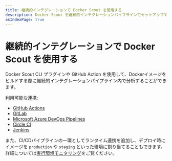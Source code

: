 ```yaml
---
title: 継続的インテグレーションで Docker Scout を使用する
description: Docker Scout を継続的インテグレーションパイプラインでセットアップする方法
asIndexPage: true
---
```


# 継続的インテグレーションで Docker Scout を使用する

Docker Scout CLI プラグインや GitHub Action を使用して、Dockerイメージをビルドする際に継続的インテグレーションパイプライン内で分析することができます。

利用可能な連携:
- [GitHub Actions](/scout-ja/integrations/ci/gha)
- [GitLab](/scout-ja/integrations/ci/gitlab)
- [Microsoft Azure DevOps Pipelines](/scout-ja/integrations/ci/azure)
- [Circle CI](/scout-ja/integrations/ci/circle-ci)
- [Jenkins](/scout-ja/integrations/ci/jenkins)

また、CI/CDパイプラインの一環としてランタイム連携を追加し、デプロイ時にイメージを `production` や `staging` といった環境に割り当てることもできます。詳細については[実行環境モニタリング](/scout-ja/integrations/environment)をご覧ください。
